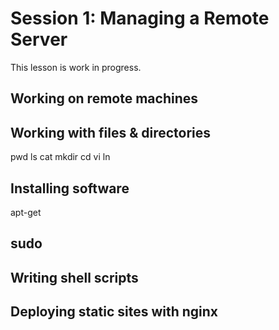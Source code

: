 # Session 1: Managing a Remote Server

::: {.callout-warning}
This lesson is work in progress.
:::

## Working on remote machines

## Working with files & directories

pwd
ls
cat
mkdir
cd
vi
ln

## Installing software

apt-get

## sudo

## Writing shell scripts

## Deploying static sites with nginx

